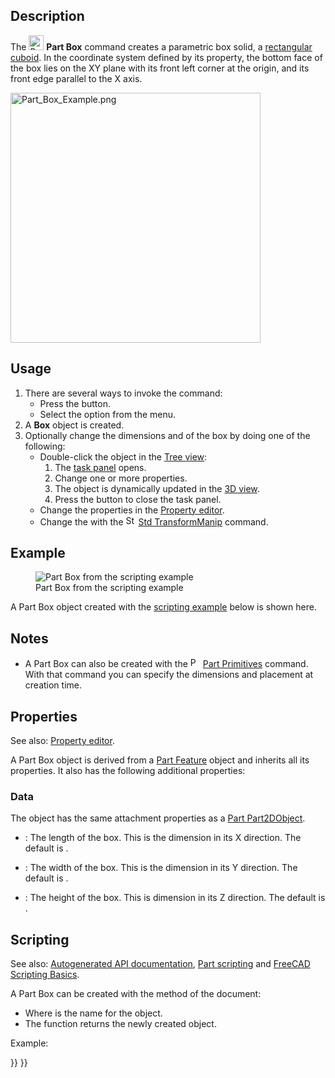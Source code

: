 <languages/>
<translate>

<!--T:32-->
{{Docnav
|
|[[Part_Cylinder|Cylinder]]
|[[Part_Workbench|Part]]
|IconL=
|IconR=Part_Cylinder.svg
|IconC=Workbench_Part.svg
}}

<!--T:18-->
{{GuiCommand
|Name=Part Box
|MenuLocation=Part → Primitives → Cube
|Workbenches=[[Part_Workbench|Part]]
|SeeAlso=[[Part_Primitives|Part Primitives]]
}}

== Description == <!--T:38-->

<!--T:19-->
The [[Image:Part_Box.svg|24px]] '''Part Box''' command creates a parametric box solid, a [https://en.wikipedia.org/wiki/Cuboid#Rectangular_cuboid rectangular cuboid]. In the coordinate system defined by its {{PropertyData|Placement}} property, the bottom face of the box lies on the XY plane with its front left corner at the origin, and its front edge parallel to the X axis.

</translate>
[[Image:Part_Box_Example.png|400px]]
<translate>

== Usage == <!--T:39-->

<!--T:4-->
# There are several ways to invoke the command:
#* Press the {{Button|[[Image:Part_Box.svg|16px]] [[Part_Box|Cube]]}} button.
#* Select the {{MenuCommand|Part → Primitives → [[Image:Part_Box.svg|16px]] Cube}} option from the menu.
# A '''Box''' object is created.
# Optionally change the dimensions and {{PropertyData|Placement}} of the box by doing one of the following:
#* Double-click the object in the [[Tree_view|Tree view]]:
#*# The {{MenuCommand|Geometric Primitives}} [[Task_panel|task panel]] opens.
#*# Change one or more properties.
#*# The object is dynamically updated in the [[3D_view|3D view]].
#*# Press the {{Button|OK}} button to close the task panel.
#* Change the properties in the [[Property_editor|Property editor]].
#* Change the {{PropertyData|Placement}} with the [[Image:Std_TransformManip.svg|16px]] [[Std_TransformManip|Std TransformManip]] command.

== Example == <!--T:43-->

<!--T:44-->
[[Image:Part_Box_Scripting_Example.png|thumb|Part Box from the scripting example]]

<!--T:45-->
A Part Box object created with the [[#Scripting|scripting example]] below is shown here.

== Notes == <!--T:46-->

<!--T:47-->
* A Part Box can also be created with the [[Image:Part_Primitives.svg|16px]] [[Part_Primitives|Part Primitives]] command. With that command you can specify the dimensions and placement at creation time.

== Properties == <!--T:40-->

<!--T:48-->
See also: [[Property_editor|Property editor]].

<!--T:49-->
A Part Box object is derived from a [[Part_Feature|Part Feature]] object and inherits all its properties. It also has the following additional properties:

=== Data === <!--T:50-->

<!--T:51-->
{{TitleProperty|Attachment}}

<!--T:52-->
The object has the same attachment properties as a [[Part_Part2DObject#Data|Part Part2DObject]].

<!--T:41-->
{{TitleProperty|Box}}

<!--T:24-->
* {{PropertyData|Length|Length}}: The length of the box. This is the dimension in its X direction. The default is {{Value|10mm}}.
* {{PropertyData|Width|Length}}: The width of the box. This is the dimension in its Y direction. The default is {{Value|10mm}}.
* {{PropertyData|Height|Length}}: The height of the box. This is dimension in its Z direction. The default is {{Value|10mm}}.

== Scripting == <!--T:42-->

<!--T:53-->
See also: [https://freecad.github.io/SourceDoc/ Autogenerated API documentation], [[Part_scripting|Part scripting]] and [[FreeCAD_Scripting_Basics|FreeCAD Scripting Basics]].

<!--T:26-->
A Part Box can be created with the {{Incode|addObject()}} method of the document:

</translate>
{{Code|code=
box = FreeCAD.ActiveDocument.addObject("Part::Box", "myBox")
}}
<translate>

<!--T:27-->
* Where {{Incode|"myBox"}} is the name for the object.
* The function returns the newly created object.

<!--T:54-->
Example:

</translate>
{{Code|code=
import FreeCAD as App

doc = App.activeDocument()

box = doc.addObject("Part::Box", "myBox")
box.Length = 4
box.Width = 8
box.Height = 12
box.Placement = App.Placement(App.Vector(1, 2, 3), App.Rotation(75, 60, 30))

doc.recompute()
}}
<translate>


<!--T:33-->
{{Docnav
|
|[[Part_Cylinder|Cylinder]]
|[[Part_Workbench|Part]]
|IconL=
|IconR=Part_Cylinder.svg
|IconC=Workbench_Part.svg
}}

</translate>
{{Part_Tools_navi{{#translation:}}}}
{{Userdocnavi{{#translation:}}}}